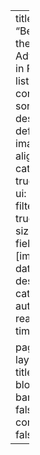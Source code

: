 ---
title: "Beyond the Screen: Adventures in Reality"
listing:
  contents: .
  sort: "date desc"
  type: default
  image-align: left
  categories: true
  sort-ui: true
  filter-ui: true
  page-size: 25
  fields: [image, date, title, description, categories, author, reading-time]

page-layout: full
title-block-banner: false
comments: false
---
